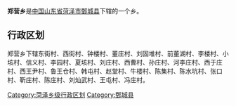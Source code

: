 '''郑营乡'''是[[中华人民共和国|中国]][[山东省|山东省]][[菏泽市|菏泽市]][[鄄城县|鄄城县]]下辖的一个乡。

== 行政区划 ==

郑营乡下辖东街村、西街村、钟楼村、董庄村、刘固堆村、前董湖村、李楼村、小垓村、信义村、李园村、夏垓村、刘庄村、西曹村、孙庄村、河李庄村、西于庄村、西王尹村、鲁王仓村、韩屯村、赵堂村、牛楼村、陈集村、陈水坑村、张口村、靳庄村、陈庄村、刘灿武村、王屯村、冯庄村。

{{山东小作品}}
{{鄄城县行政区划}}

[[Category:菏泽乡级行政区划|Category:菏泽乡级行政区划]]
[[Category:鄄城县|Category:鄄城县]]